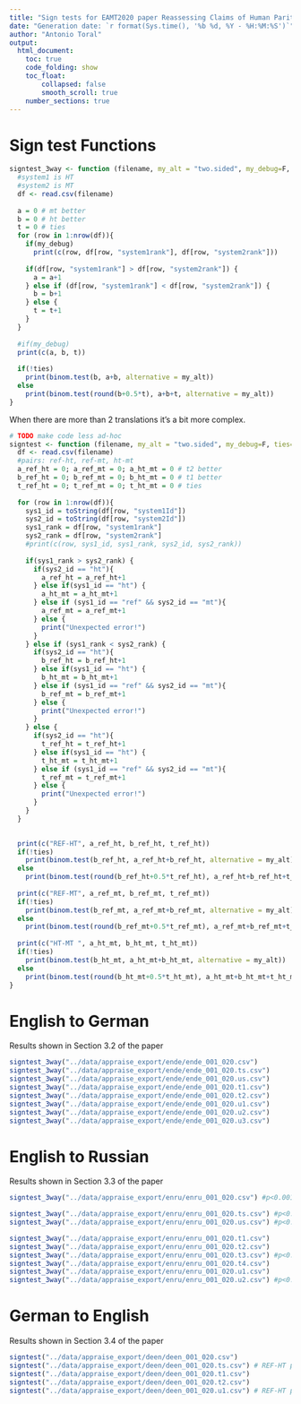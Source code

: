 ```yaml
---
title: "Sign tests for EAMT2020 paper Reassessing Claims of Human Parity and Super-Human Performance in Machine Translation at WMT 2019"
date: "Generation date: `r format(Sys.time(), '%b %d, %Y - %H:%M:%S')`"
author: "Antonio Toral"
output: 
  html_document:
    toc: true
    code_folding: show
    toc_float: 
        collapsed: false
        smooth_scroll: true
    number_sections: true
---
```



# Sign test Functions
```r
signtest_3way <- function (filename, my_alt = "two.sided", my_debug=F, ties=F) {
  #system1 is HT
  #system2 is MT
  df <- read.csv(filename)
  
  a = 0 # mt better
  b = 0 # ht better
  t = 0 # ties
  for (row in 1:nrow(df)){
    if(my_debug)
      print(c(row, df[row, "system1rank"], df[row, "system2rank"]))
    
    if(df[row, "system1rank"] > df[row, "system2rank"]) {
      a = a+1
    } else if (df[row, "system1rank"] < df[row, "system2rank"]) {
      b = b+1
    } else {
      t = t+1
    }
  }
  
  #if(my_debug)
  print(c(a, b, t))
  
  if(!ties)
    print(binom.test(b, a+b, alternative = my_alt))
  else
    print(binom.test(round(b+0.5*t), a+b+t, alternative = my_alt))
}
```


When there are more than 2 translations it's a bit more complex.

```r
# TODO make code less ad-hoc
signtest <- function (filename, my_alt = "two.sided", my_debug=F, ties=F) {
  df <- read.csv(filename)
  #pairs: ref-ht, ref-mt, ht-mt
  a_ref_ht = 0; a_ref_mt = 0; a_ht_mt = 0 # t2 better
  b_ref_ht = 0; b_ref_mt = 0; b_ht_mt = 0 # t1 better
  t_ref_ht = 0; t_ref_mt = 0; t_ht_mt = 0 # ties
  
  for (row in 1:nrow(df)){
    sys1_id = toString(df[row, "system1Id"])
    sys2_id = toString(df[row, "system2Id"])
    sys1_rank = df[row, "system1rank"]
    sys2_rank = df[row, "system2rank"]
    #print(c(row, sys1_id, sys1_rank, sys2_id, sys2_rank))
    
    if(sys1_rank > sys2_rank) {
      if(sys2_id == "ht"){
        a_ref_ht = a_ref_ht+1
      } else if(sys1_id == "ht") {
        a_ht_mt = a_ht_mt+1
      } else if (sys1_id == "ref" && sys2_id == "mt"){
        a_ref_mt = a_ref_mt+1
      } else {
        print("Unexpected error!")
      }
    } else if (sys1_rank < sys2_rank) {
      if(sys2_id == "ht"){
        b_ref_ht = b_ref_ht+1
      } else if(sys1_id == "ht") {
        b_ht_mt = b_ht_mt+1
      } else if (sys1_id == "ref" && sys2_id == "mt"){
        b_ref_mt = b_ref_mt+1
      } else {
        print("Unexpected error!")
      }
    } else {
      if(sys2_id == "ht"){
        t_ref_ht = t_ref_ht+1
      } else if(sys1_id == "ht") {
        t_ht_mt = t_ht_mt+1
      } else if (sys1_id == "ref" && sys2_id == "mt"){
        t_ref_mt = t_ref_mt+1
      } else {
        print("Unexpected error!")
      }
    }
  }

  
  print(c("REF-HT", a_ref_ht, b_ref_ht, t_ref_ht))
  if(!ties)
    print(binom.test(b_ref_ht, a_ref_ht+b_ref_ht, alternative = my_alt))
  else
    print(binom.test(round(b_ref_ht+0.5*t_ref_ht), a_ref_ht+b_ref_ht+t_ref_ht, alternative = my_alt))
  
  print(c("REF-MT", a_ref_mt, b_ref_mt, t_ref_mt))
  if(!ties)
    print(binom.test(b_ref_mt, a_ref_mt+b_ref_mt, alternative = my_alt))
  else
    print(binom.test(round(b_ref_mt+0.5*t_ref_mt), a_ref_mt+b_ref_mt+t_ref_mt, alternative = my_alt))
  
  print(c("HT-MT ", a_ht_mt, b_ht_mt, t_ht_mt))
  if(!ties)
    print(binom.test(b_ht_mt, a_ht_mt+b_ht_mt, alternative = my_alt))
  else
    print(binom.test(round(b_ht_mt+0.5*t_ht_mt), a_ht_mt+b_ht_mt+t_ht_mt, alternative = my_alt))
}
```

# English to German

Results shown in Section 3.2 of the paper
```r
signtest_3way("../data/appraise_export/ende/ende_001_020.csv")
signtest_3way("../data/appraise_export/ende/ende_001_020.ts.csv")
signtest_3way("../data/appraise_export/ende/ende_001_020.us.csv")
signtest_3way("../data/appraise_export/ende/ende_001_020.t1.csv")
signtest_3way("../data/appraise_export/ende/ende_001_020.t2.csv")
signtest_3way("../data/appraise_export/ende/ende_001_020.u1.csv")
signtest_3way("../data/appraise_export/ende/ende_001_020.u2.csv")
signtest_3way("../data/appraise_export/ende/ende_001_020.u3.csv")
```


# English to Russian

Results shown in Section 3.3 of the paper
```r
signtest_3way("../data/appraise_export/enru/enru_001_020.csv") #p<0.001

signtest_3way("../data/appraise_export/enru/enru_001_020.ts.csv") #p<0.01
signtest_3way("../data/appraise_export/enru/enru_001_020.us.csv") #p<0.01

signtest_3way("../data/appraise_export/enru/enru_001_020.t1.csv")
signtest_3way("../data/appraise_export/enru/enru_001_020.t2.csv")
signtest_3way("../data/appraise_export/enru/enru_001_020.t3.csv") #p<0.001
signtest_3way("../data/appraise_export/enru/enru_001_020.t4.csv")
signtest_3way("../data/appraise_export/enru/enru_001_020.u1.csv")
signtest_3way("../data/appraise_export/enru/enru_001_020.u2.csv") #p<0.05
```

# German to English

Results shown in Section 3.4 of the paper
```r
signtest("../data/appraise_export/deen/deen_001_020.csv")
signtest("../data/appraise_export/deen/deen_001_020.ts.csv") # REF-HT p<0.001, REF-MT p=0.4, HT-MT p<0.001
signtest("../data/appraise_export/deen/deen_001_020.t1.csv")
signtest("../data/appraise_export/deen/deen_001_020.t2.csv")
signtest("../data/appraise_export/deen/deen_001_020.u1.csv") # REF-HT p<0.001, REF-MT p<0.001, HT-MT p<0.001
```
